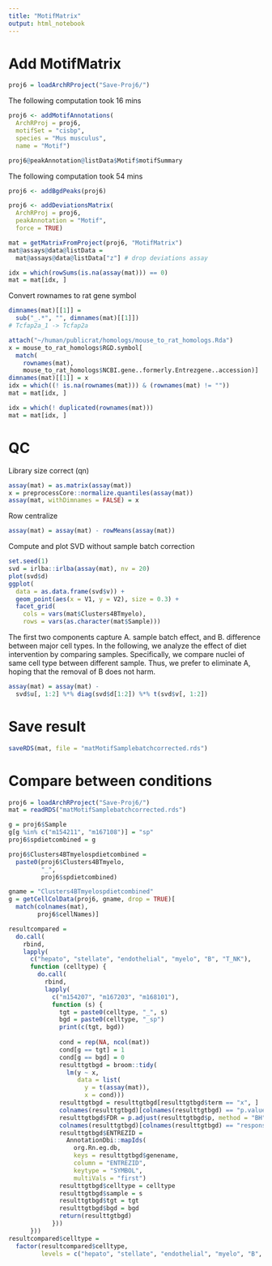 ```yaml
---
title: "MotifMatrix"
output: html_notebook
---
```


# Add MotifMatrix

```r
proj6 = loadArchRProject("Save-Proj6/")
```

The following computation took 16 mins

```r
proj6 <- addMotifAnnotations(
  ArchRProj = proj6,
  motifSet = "cisbp",
  species = "Mus musculus",
  name = "Motif")

proj6@peakAnnotation@listData$Motif$motifSummary
```

The following computation took 54 mins

```r
proj6 <- addBgdPeaks(proj6)

proj6 <- addDeviationsMatrix(
  ArchRProj = proj6, 
  peakAnnotation = "Motif",
  force = TRUE)
```

```r
mat = getMatrixFromProject(proj6, "MotifMatrix")
mat@assays@data@listData =
  mat@assays@data@listData["z"] # drop deviations assay

idx = which(rowSums(is.na(assay(mat))) == 0)
mat = mat[idx, ]
```

Convert rownames to rat gene symbol

```r
dimnames(mat)[[1]] = 
  sub("_.*", "", dimnames(mat)[[1]])
# Tcfap2a_1 -> Tcfap2a

attach("~/human/publicrat/homologs/mouse_to_rat_homologs.Rda")
x = mouse_to_rat_homologs$RGD.symbol[
  match(
    rownames(mat),
    mouse_to_rat_homologs$NCBI.gene..formerly.Entrezgene..accession)]
dimnames(mat)[[1]] = x
idx = which((! is.na(rownames(mat))) & (rownames(mat) != ""))
mat = mat[idx, ]

idx = which(! duplicated(rownames(mat)))
mat = mat[idx, ]
```

# QC

Library size correct (qn)

```r
assay(mat) = as.matrix(assay(mat))
x = preprocessCore::normalize.quantiles(assay(mat))
assay(mat, withDimnames = FALSE) = x
```

Row centralize

```r
assay(mat) = assay(mat) - rowMeans(assay(mat))
```

Compute and plot SVD without sample batch correction

```r
set.seed(1)
svd = irlba::irlba(assay(mat), nv = 20)
plot(svd$d)
ggplot(
  data = as.data.frame(svd$v)) +
  geom_point(aes(x = V1, y = V2), size = 0.3) +
  facet_grid(
    cols = vars(mat$Clusters4BTmyelo),
    rows = vars(as.character(mat$Sample)))
```

The first two components capture
A. sample batch effect, and
B. difference between major cell types.
In the following, we analyze the effect of diet intervention by comparing samples.
Specifically, we compare nuclei of same cell type between different sample.
Thus, we prefer to eliminate A, hoping that the removal of B does not harm.

```r
assay(mat) = assay(mat) -
  svd$u[, 1:2] %*% diag(svd$d[1:2]) %*% t(svd$v[, 1:2])
```

# Save result

```r
saveRDS(mat, file = "matMotifSamplebatchcorrected.rds")
```

# Compare between conditions

```r
proj6 = loadArchRProject("Save-Proj6/")
mat = readRDS("matMotifSamplebatchcorrected.rds")
```

```r
g = proj6$Sample
g[g %in% c("m154211", "m167108")] = "sp"
proj6$spdietcombined = g

proj6$Clusters4BTmyelospdietcombined =
  paste0(proj6$Clusters4BTmyelo,
         "_",
         proj6$spdietcombined)
```

```r
gname = "Clusters4BTmyelospdietcombined"
g = getCellColData(proj6, gname, drop = TRUE)[
  match(colnames(mat),
        proj6$cellNames)]

resultcompared =
  do.call(
    rbind,
    lapply(
      c("hepato", "stellate", "endothelial", "myelo", "B", "T_NK"),
      function (celltype) {
        do.call(
          rbind,
          lapply(
            c("m154207", "m167203", "m168101"),
            function (s) {
              tgt = paste0(celltype, "_", s)
              bgd = paste0(celltype, "_sp")
              print(c(tgt, bgd))
              
              cond = rep(NA, ncol(mat))
              cond[g == tgt] = 1
              cond[g == bgd] = 0
              resulttgtbgd = broom::tidy(
                lm(y ~ x,
                   data = list(
                     y = t(assay(mat)),
                     x = cond)))
              resulttgtbgd = resulttgtbgd[resulttgtbgd$term == "x", ]
              colnames(resulttgtbgd)[colnames(resulttgtbgd) == "p.value"] = "p"
              resulttgtbgd$FDR = p.adjust(resulttgtbgd$p, method = "BH")
              colnames(resulttgtbgd)[colnames(resulttgtbgd) == "response"] = "genename"
              resulttgtbgd$ENTREZID =
                AnnotationDbi::mapIds(
                  org.Rn.eg.db,
                  keys = resulttgtbgd$genename,
                  column = "ENTREZID",
                  keytype = "SYMBOL",
                  multiVals = "first")
              resulttgtbgd$celltype = celltype
              resulttgtbgd$sample = s
              resulttgtbgd$tgt = tgt
              resulttgtbgd$bgd = bgd
              return(resulttgtbgd)
            }))
      }))
resultcompared$celltype =
  factor(resultcompared$celltype,
         levels = c("hepato", "stellate", "endothelial", "myelo", "B", "T_NK"))
```
